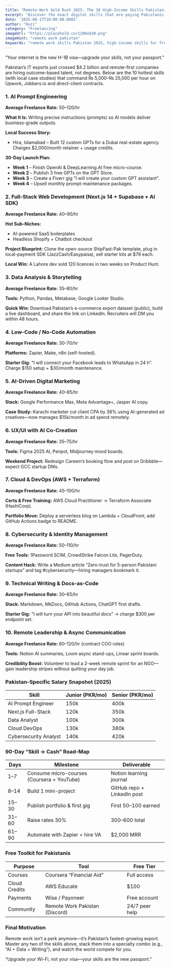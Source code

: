 ```yaml
---
title: "Remote-Work Gold Rush 2025: The 10 High-Income Skills Pakistani Freelancers Must Master"
excerpt: "Discover the exact digital skills that are paying Pakistanis $30–$120/hour from home in 2025. Includes course links, project blueprints, salary data, and step-by-step 30-day action plans tailored for students, fresh grads, and career switchers."
date: '2025-08-17T10:00:00.000Z'
author: "Huzi"
category: "Freelancing"
imageUrl: "https://placehold.co/1200x630.png"
imageHint: "remote work pakistan"
keywords: "remote work skills Pakistan 2025, high-income skills for freelancers, learn AI prompt engineering Pakistan, Next.js freelancing, data analysis remote jobs, digital marketing AI tools, Pakistani remote salary guide, upwork skills 2025, fiverr trending gigs, remote work Pakistan guide, cloud jobs for Pakistani developers, cyber-security remote salary, technical writing freelance Pakistan, async leadership Pakistan"
---
```


“Your internet is the new H-1B visa—upgrade your skills, not your passport.”

Pakistan’s IT exports just crossed $4.2 billion and remote-first companies are hiring outcome-based talent, not degrees. Below are the 10 hottest skills (with local case studies) that command ₨ 5,000–₨ 25,000 per hour on Upwork, Jobbers.io and direct-client contracts.

### 1. AI Prompt Engineering

**Average Freelance Rate:** $50–$120/hr

**What It Is:** Writing precise instructions (prompts) so AI models deliver business-grade outputs.

**Local Success Story:**
- Hira, Islamabad – Built 12 custom GPTs for a Dubai real-estate agency. Charges $2,000/month retainer + usage credits.

**30-Day Launch Plan:**
- **Week 1** – Finish OpenAI & DeepLearning.AI free micro-course.
- **Week 2** – Publish 3 free GPTs on the GPT Store.
- **Week 3** – Create a Fiverr gig “I will create your custom GPT assistant”.
- **Week 4** – Upsell monthly prompt-maintenance packages.

### 2. Full-Stack Web Development (Next.js 14 + Supabase + AI SDK)

**Average Freelance Rate:** $40–$90/hr

**Hot Sub-Niches:**
- AI-powered SaaS boilerplates
- Headless Shopify + Chatbot checkout

**Project Blueprint:** Clone the open-source ShipFast-Pak template, plug in local-payment SDK (JazzCash/Easypaisa), sell starter kits at $79 each.

**Local Win:** A Lahore dev sold 120 licences in two weeks on Product Hunt.

### 3. Data Analysis & Storytelling

**Average Freelance Rate:** $35–$80/hr

**Tools:** Python, Pandas, Metabase, Google Looker Studio.

**Quick Win:** Download Pakistan’s e-commerce export dataset (public), build a live dashboard, and share the link on LinkedIn. Recruiters will DM you within 48 hours.

### 4. Low-Code / No-Code Automation

**Average Freelance Rate:** $30–$70/hr

**Platforms:** Zapier, Make, n8n (self-hosted).

**Starter Gig:** “I will connect your Facebook leads to WhatsApp in 24 h”. Charge $150 setup + $30/month maintenance.

### 5. AI-Driven Digital Marketing

**Average Freelance Rate:** $40–$85/hr

**Stack:** Google Performance Max, Meta Advantage+, Jasper AI copy.

**Case Study:** Karachi marketer cut client CPA by 38% using AI-generated ad creatives—now manages $15k/month in ad spend remotely.

### 6. UX/UI with AI Co-Creation

**Average Freelance Rate:** $35–$75/hr

**Tools:** Figma 2025 AI, Penpot, Midjourney mood boards.

**Weekend Project:** Redesign Careem’s booking flow and post on Dribbble—expect GCC startup DMs.

### 7. Cloud & DevOps (AWS + Terraform)

**Average Freelance Rate:** $45–$100/hr

**Certs & Free Training:** AWS Cloud Practitioner → Terraform Associate (HashiCorp).

**Portfolio Move:** Deploy a serverless blog on Lambda + CloudFront; add GitHub Actions badge to README.

### 8. Cybersecurity & Identity Management

**Average Freelance Rate:** $50–$110/hr

**Free Tools:** 1Password SCIM, CrowdStrike Falcon Lite, PagerDuty.

**Content Hack:** Write a Medium article “Zero-trust for 5-person Pakistani startups” and tag #cybersecurity—hiring managers bookmark it.

### 9. Technical Writing & Docs-as-Code

**Average Freelance Rate:** $30–$65/hr

**Stack:** Markdown, MkDocs, GitHub Actions, ChatGPT first drafts.

**Starter Gig:** “I will turn your API into beautiful docs” → charge $300 per endpoint set.

### 10. Remote Leadership & Async Communication

**Average Freelance Rate:** $60–$120/hr (contract COO roles)

**Tools:** Notion AI summaries, Loom async stand-ups, Linear sprint boards.

**Credibility Boost:** Volunteer to lead a 2-week remote sprint for an NGO—gain leadership stripes without quitting your day job.

### Pakistan-Specific Salary Snapshot (2025)

| Skill                  | Junior (PKR/mo) | Senior (PKR/mo) |
| ---------------------- | --------------- | --------------- |
| AI Prompt Engineer     | 150k            | 400k            |
| Next.js Full-Stack   | 120k            | 350k            |
| Data Analyst           | 100k            | 300k            |
| Cloud DevOps           | 130k            | 380k            |
| Cybersecurity Analyst  | 140k            | 420k            |

### 90-Day “Skill → Cash” Road-Map

| Days    | Milestone                            | Deliverable                        |
| ------- | ------------------------------------ | ---------------------------------- |
| 1–7     | Consume micro-courses (Coursera + YouTube) | Notion learning journal            |
| 8–14    | Build 1 mini-project                 | GitHub repo + LinkedIn post        |
| 15–30   | Publish portfolio & first gig        | First $50–$100 earned              |
| 31–60   | Raise rates 30%                      | $300–$600 total                    |
| 61–90   | Automate with Zapier + hire VA       | $2,000 MRR                         |

### Free Toolkit for Pakistanis

| Purpose     | Tool                          | Free Tier          |
| ----------- | ----------------------------- | ------------------ |
| Courses     | Coursera “Financial Aid”      | Full access        |
| Cloud Credits| AWS Educate                   | $100               |
| Payments    | Wise / Payoneer               | Free account       |
| Community   | Remote Work Pakistan (Discord)| 24/7 peer help     |

### Final Motivation

Remote work isn’t a perk anymore—it’s Pakistan’s fastest-growing export. Master any two of the skills above, stack them into a specialty combo (e.g., “AI + Data + Writing”), and watch the world compete for you.

“Upgrade your Wi-Fi, not your visa—your skills are the new passport.”
